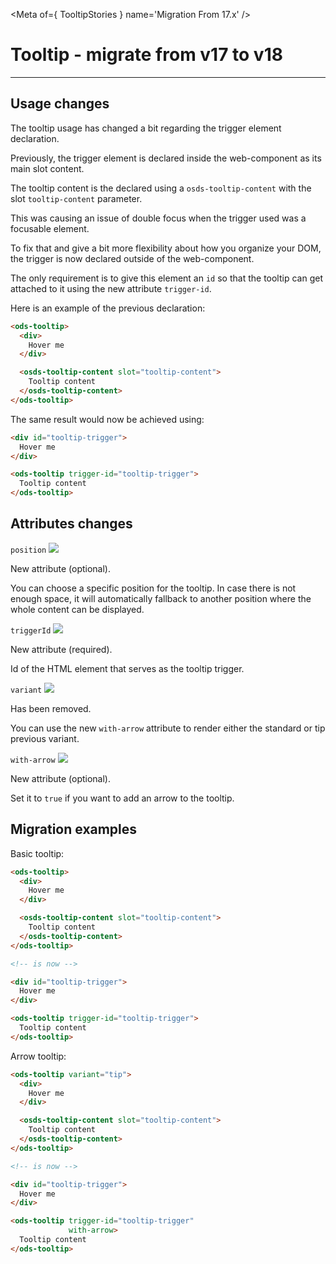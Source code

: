 
<Meta of={ TooltipStories } name='Migration From 17.x' />

# Tooltip - migrate from v17 to v18
----

## Usage changes

The tooltip usage has changed a bit regarding the trigger element declaration.

Previously, the trigger element is declared inside the web-component as its main slot content.

The tooltip content is the declared using a `osds-tooltip-content` with the slot `tooltip-content` parameter.

This was causing an issue of double focus when the trigger used was a focusable element.

To fix that and give a bit more flexibility about how you organize your DOM, the trigger is now declared outside of the web-component.

The only requirement is to give this element an `id` so that the tooltip can get attached to it using the new attribute `trigger-id`.

Here is an example of the previous declaration:

```html
<ods-tooltip>
  <div>
    Hover me
  </div>

  <osds-tooltip-content slot="tooltip-content">
    Tooltip content
  </osds-tooltip-content>
</ods-tooltip>
```

The same result would now be achieved using:
```html
<div id="tooltip-trigger">
  Hover me
</div>

<ods-tooltip trigger-id="tooltip-trigger">
  Tooltip content
</ods-tooltip>
```

## Attributes changes

`position` <img src="https://img.shields.io/badge/new-008000" />

New attribute (optional).

You can choose a specific position for the tooltip. In case there is not enough space, it will automatically fallback
to another position where the whole content can be displayed.

`triggerId` <img src="https://img.shields.io/badge/new-008000" />

New attribute (required).

Id of the HTML element that serves as the tooltip trigger.

`variant` <img src="https://img.shields.io/badge/removed-FF0000" />

Has been removed.

You can use the new `with-arrow` attribute to render either the standard or tip previous variant.

`with-arrow` <img src="https://img.shields.io/badge/removed-FF0000" />

New attribute (optional).

Set it to `true` if you want to add an arrow to the tooltip.

## Migration examples

Basic tooltip:
```html
<ods-tooltip>
  <div>
    Hover me
  </div>

  <osds-tooltip-content slot="tooltip-content">
    Tooltip content
  </osds-tooltip-content>
</ods-tooltip>

<!-- is now -->

<div id="tooltip-trigger">
  Hover me
</div>

<ods-tooltip trigger-id="tooltip-trigger">
  Tooltip content
</ods-tooltip>
```

Arrow tooltip:
```html
<ods-tooltip variant="tip">
  <div>
    Hover me
  </div>

  <osds-tooltip-content slot="tooltip-content">
    Tooltip content
  </osds-tooltip-content>
</ods-tooltip>

<!-- is now -->

<div id="tooltip-trigger">
  Hover me
</div>

<ods-tooltip trigger-id="tooltip-trigger"
             with-arrow>
  Tooltip content
</ods-tooltip>
```

